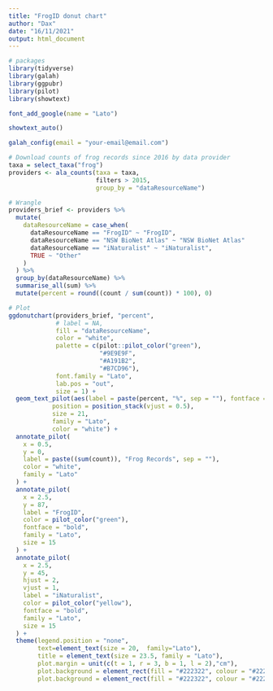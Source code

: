 ```yaml
---
title: "FrogID donut chart"
author: "Dax"
date: "16/11/2021"
output: html_document
---
```


```r
# packages
library(tidyverse)
library(galah)
library(ggpubr)
library(pilot)
library(showtext)

font_add_google(name = "Lato")

showtext_auto()
```

```r
galah_config(email = "your-email@email.com")
```

```r
# Download counts of frog records since 2016 by data provider
taxa = select_taxa("frog")
providers <- ala_counts(taxa = taxa,
                        filters > 2015,
                        group_by = "dataResourceName")

# Wrangle
providers_brief <- providers %>%
  mutate(
    dataResourceName = case_when(
      dataResourceName == "FrogID" ~ "FrogID",
      dataResourceName == "NSW BioNet Atlas" ~ "NSW BioNet Atlas"
      dataResourceName == "iNaturalist" ~ "iNaturalist",
      TRUE ~ "Other"
    )
  ) %>%
  group_by(dataResourceName) %>%
  summarise_all(sum) %>%
  mutate(percent = round((count / sum(count)) * 100), 0)

# Plot
ggdonutchart(providers_brief, "percent", 
             # label = NA, 
             fill = "dataResourceName", 
             color = "white",
             palette = c(pilot::pilot_color("green"), 
                         "#9E9E9F", 
                         "#A191B2", 
                         "#B7CD96"),
             font.family = "Lato",
             lab.pos = "out",
             size = 1) +
  geom_text_pilot(aes(label = paste(percent, "%", sep = ""), fontface = "bold"),
            position = position_stack(vjust = 0.5),
            size = 21,
            family = "Lato",
            color = "white") + 
  annotate_pilot(
    x = 0.5,
    y = 0,
    label = paste((sum(count)), "Frog Records", sep = ""),
    color = "white",
    family = "Lato"
  ) + 
  annotate_pilot(
    x = 2.5,
    y = 87,
    label = "FrogID",
    color = pilot_color("green"),
    fontface = "bold",
    family = "Lato",
    size = 15
  ) +
  annotate_pilot(
    x = 2.5,
    y = 45,
    hjust = 2,
    vjust = 1,
    label = "iNaturalist",
    color = pilot_color("yellow"),
    fontface = "bold",
    family = "Lato",
    size = 15
  ) +
  theme(legend.position = "none",
        text=element_text(size = 20,  family="Lato"),
        title = element_text(size = 23.5, family = "Lato"),
        plot.margin = unit(c(t = 1, r = 3, b = 1, l = 2),"cm"),
        plot.background = element_rect(fill = "#222322", colour = "#222322"),
        plot.background = element_rect(fill = "#222322", colour = "#222322"))
```

